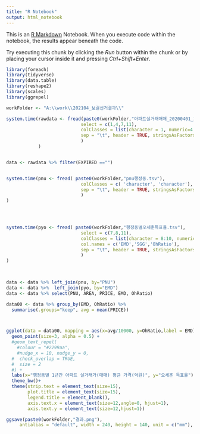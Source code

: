 ```yaml
---
title: "R Notebook"
output: html_notebook
---
```


This is an [R Markdown](http://rmarkdown.rstudio.com) Notebook. When you execute code within the notebook, the results appear beneath the code. 

Try executing this chunk by clicking the *Run* button within the chunk or by placing your cursor inside it and pressing *Ctrl+Shift+Enter*. 

```r
library(foreach)
library(tidyverse)
library(data.table)
library(reshape2)
library(scales)
library(ggrepel)

workFolder <- "A:\\work\\202104_보궐선거결과\\"

system.time(rawdata <- fread(paste0(workFolder,"아파트실거래매매_20200401_20210331.tsv"),
                            select = c(1,4,7,11), 
                            colClasses = list(character = 1, numeric=4:7, character = 11),
                            sep = "\t", header = TRUE, stringsAsFactors = FALSE, nThread = 16
                            )
            )


data <- rawdata %>% filter(EXPIRED =="")


system.time(pnu <- fread( paste0(workFolder,"pnu행정동.tsv"),
                            colClasses = c( 'character', 'character'),
                            sep = "\t", header = TRUE, stringsAsFactors = FALSE, nThread = 16
                            )
)
            



system.time(pyo <- fread( paste0(workFolder,"행정동별오세훈득표율.tsv"),
                            select = c(7,8,11), 
                            colClasses = list(character = 8:10, numeric=11),
                            col.names = c('EMD','SGG','OhRatio'),
                            sep = "\t", header = TRUE, stringsAsFactors = FALSE, nThread = 16
                            )
)
       


data <- data %>% left_join(pnu, by="PNU")
data <- data %>%  left_join(pyo, by="EMD")
data <- data %>% select(PNU, AREA, PRICE, EMD, OhRatio) 

data00 <- data %>% group_by(EMD, OhRatio) %>%
  summarise(.groups="keep", avg = mean(PRICE))



ggplot(data = data00, mapping = aes(x=avg/10000, y=OhRatio,label = EMD))+
  geom_point(size=3, alpha = 0.5) +
  #geom_text_repel(
    #colour = "#2299aa",
    #nudge_x = 10, nudge_y = 0, 
  #  check_overlap = TRUE,
  #  size = 2
  #) +
  labs(x="행정동별 1년간 아파트 실거래가(매매) 평균 가격(억원)", y="오세훈 득표율") +
  theme_bw()+
  theme(strip.text = element_text(size=15),
        plot.title = element_text(size=15),
        legend.title = element_blank(),
        axis.text.x = element_text(size=12,angle=0, hjust=1),
        axis.text.y = element_text(size=12,hjust=1))

ggsave(paste0(workFolder,"결과.png"),
     antialias = "default", width = 240, height = 140, unit = c("mm"), dpi = 200)

```

